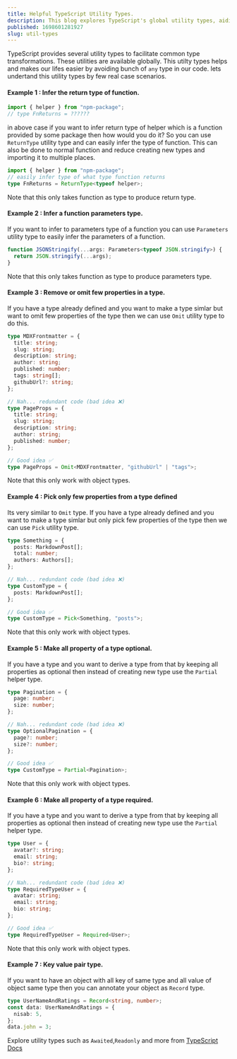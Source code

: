 ```yaml
---
title: Helpful TypeScript Utility Types.
description: This blog explores TypeScript's global utility types, aiding common type transformations.
published: 1698601281927
slug: util-types
---
```


TypeScript provides several utility types to facilitate common type transformations. These utilities are available globally. This utilty types helps and makes our lifes easier by avoiding bunch of `any` type in our code. lets undertand this utility types by few real case scenarios.

#### Example 1 : Infer the return type of function.

```typescript showLineNumbers
import { helper } from "npm-package";
// type FnReturns = ??????
```

in above case if you want to infer return type of helper which is a function provided by some package then how would you do it?
So you can use `ReturnType` utility type and can easily infer the type of function. This can also be done to normal function and reduce creating new types and importing it to multiple places.

```typescript showLineNumbers {3}
import { helper } from "npm-package";
// easily infer type of what type function returns
type FnReturns = ReturnType<typeof helper>;
```

<Note>Note that this only takes function as type to produce return type.</Note>

#### Example 2 : Infer a function parameters type.

If you want to infer to parameters type of a function you can use `Parameters` utility type to easily infer the parameters of a function.

```typescript showLineNumbers {1}
function JSONStringify(...args: Parameters<typeof JSON.stringify>) {
  return JSON.stringify(...args);
}
```

<Note>
  Note that this only takes function as type to produce parameters type.
</Note>

#### Example 3 : Remove or omit few properties in a type.

If you have a type already defined and you want to make a type simlar but want to omit few properties of the type then we can use `Omit` utility type to do this.

```typescript showLineNumbers {21}
type MDXFrontmatter = {
  title: string;
  slug: string;
  description: string;
  author: string;
  published: number;
  tags: string[];
  githubUrl?: string;
};

// Nah... redundant code (bad idea ❌)
type PageProps = {
  title: string;
  slug: string;
  description: string;
  author: string;
  published: number;
};

// Good idea ✅
type PageProps = Omit<MDXFrontmatter, "githubUrl" | "tags">;
```

<Note>Note that this only work with object types.</Note>

#### Example 4 : Pick only few properties from a type defined

Its very similar to `Omit` type. If you have a type already defined and you want to make a type simlar but only pick few properties of the type then we can use `Pick` utility type.

```typescript showLineNumbers {13}
type Something = {
  posts: MarkdownPost[];
  total: number;
  authors: Authors[];
};

// Nah... redundant code (bad idea ❌)
type CustomType = {
  posts: MarkdownPost[];
};

// Good idea ✅
type CustomType = Pick<Something, "posts">;
```

<Note>Note that this only work with object types.</Note>

#### Example 5 : Make all property of a type optional.

If you have a type and you want to derive a type from that by keeping all properties as optional then instead of creating new type use the `Partial` helper type.

```typescript showLineNumbers {13}
type Pagination = {
  page: number;
  size: number;
};

// Nah... redundant code (bad idea ❌)
type OptionalPagination = {
  page?: number;
  size?: number;
};

// Good idea ✅
type CustomType = Partial<Pagination>;
```

<Note>Note that this only work with object types.</Note>

#### Example 6 : Make all property of a type required.

If you have a type and you want to derive a type from that by keeping all properties as optional then instead of creating new type use the `Partial` helper type.

```typescript showLineNumbers {15}
type User = {
  avatar?: string;
  email: string;
  bio?: string;
};

// Nah... redundant code (bad idea ❌)
type RequiredTypeUser = {
  avatar: string;
  email: string;
  bio: string;
};

// Good idea ✅
type RequiredTypeUser = Required<User>;
```

<Note>Note that this only work with object types.</Note>

#### Example 7 : Key value pair type.

If you want to have an object with all key of same type and all value of object same type then you can annotate your object as `Record` type.

```typescript showLineNumbers {1}
type UserNameAndRatings = Record<string, number>;
const data: UserNameAndRatings = {
  nisab: 5,
};
data.john = 3;
```

<Tweet id="1621470978504261632" />

Explore utility types such as `Awaited`,`Readonly` and more from <a href="https://www.typescriptlang.org/docs/handbook/utility-types.html">TypeScript Docs</a>
